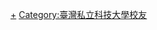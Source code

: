 {{catnav|人物|校友|大學校友|台灣大專院校校友}}
{{catmore|龍華科技大學}}
{{CatAZ}}

{{DEFAULTSORT:Lunghwa University of Science and Technology}}
[[Category:龍華科技大學|+]]
[[Category:臺灣私立科技大學校友|Category:臺灣私立科技大學校友]]